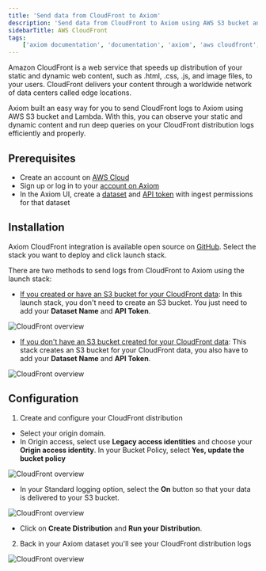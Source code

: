 ```yaml
---
title: 'Send data from CloudFront to Axiom'
description: 'Send data from CloudFront to Axiom using AWS S3 bucket and Lambda to monitor your static and dynamic content.'
sidebarTitle: AWS CloudFront
tags:
    ['axiom documentation', 'documentation', 'axiom', 'aws cloudfront', 'static content', 'dynamic content', 'aws s3', 'aws lambda']
---
```


Amazon CloudFront is a web service that speeds up distribution of your static and dynamic web content, such as .html, .css, .js, and image files, to your users. CloudFront delivers your content through a worldwide network of data centers called edge locations.

Axiom built an easy way for you to send CloudFront logs to Axiom using AWS S3 bucket and Lambda. With this, you can observe your static and dynamic content and run deep queries on your CloudFront distribution logs efficiently and properly.

## Prerequisites

- Create an account on [AWS Cloud](https://portal.aws.amazon.com/billing/signup#/start/email)
- Sign up or log in to your [account on Axiom](https://app.axiom.co/login?return_to=%2F)
- In the Axiom UI, create a [dataset](/docs/reference/datasets) and [API token](/docs/reference/tokens) with ingest permissions for that dataset

## Installation

Axiom CloudFront integration is available open source on [GitHub](https://github.com/axiomhq/axiom-cloudfront-lambda). Select the stack you want to deploy and click launch stack.

There are two methods to send logs from CloudFront to Axiom using the launch stack:

- [If you created or have an S3 bucket for your CloudFront data](https://us-east-2.console.aws.amazon.com/cloudformation/home?region=us-east-2#/stacks/create/template?stackName=CloudFront-Axiom&templateURL=https://axiom-cloudformation-stacks.s3.amazonaws.com/axiom-cloudfront-lambda-base-cloudformation-stack.yaml): In this launch stack, you don't need to create an S3 bucket. You just need to add your **Dataset Name** and **API Token**.

![CloudFront overview](/doc-assets/shots/cloudfront3.png)

- [If you don't have an S3 bucket created for your CloudFront data](https://us-east-2.console.aws.amazon.com/cloudformation/home?region=us-east-2#/stacks/create/template?stackName=CloudFront-Axiom&templateURL=https://axiom-cloudformation-stacks.s3.amazonaws.com/axiom-cloudfront-lambda-cloudformation-stack.yaml): This stack creates an S3 bucket for your CloudFront data, you also have to add your **Dataset Name** and **API Token**.

![CloudFront overview](/doc-assets/shots/cloudfront4.png)

## Configuration

1. Create and configure your CloudFront distribution

- Select your origin domain.
- In Origin access, select use **Legacy access identities** and choose your **Origin access identity**. In your Bucket Policy, select **Yes, update the bucket policy**

![CloudFront overview](/doc-assets/shots/cloudfront5.png)

- In your Standard logging option, select the **On** button so that your data is delivered to your S3 bucket.

![CloudFront overview](/doc-assets/shots/cloudfront6.png)

- Click on **Create Distribution** and **Run your Distribution**.

2. Back in your Axiom dataset you'll see your CloudFront distribution logs

![CloudFront overview](/doc-assets/shots/cloudfront-1.png)
